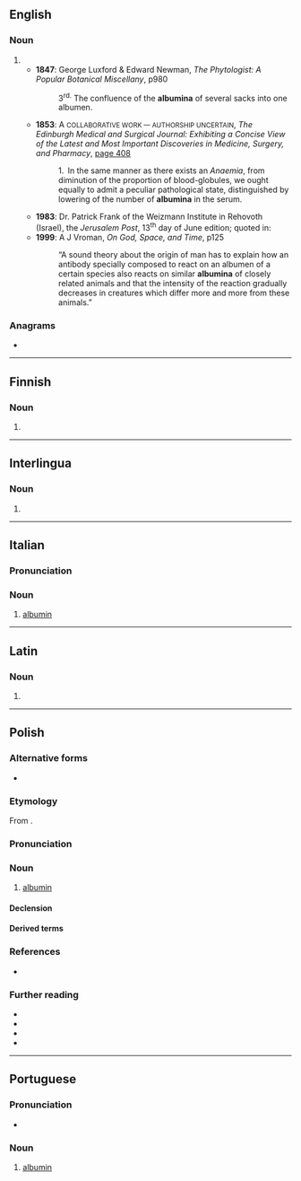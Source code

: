 {{also|albúmina|albuminą}}
==English==

===Noun===
{{head|en|noun form}}

# {{plural of|en|albumen}}
#* '''1847''': George Luxford & Edward Newman, ''The Phytologist: A Popular Botanical Miscellany'', p980
#*: 3<sup>rd.</sup> The confluence of the '''albumina''' of several sacks into one albumen.
#* '''1853''': A <small>COLLABORATIVE WORK — AUTHORSHIP UNCERTAIN</small>, ''The Edinburgh Medical and Surgical Journal: Exhibiting a Concise View of the Latest and Most Important Discoveries in Medicine, Surgery, and Pharmacy'', [http://books.google.co.uk/books?id=6n8BAAAAYAAJ&pg=PA408&dq=albumina&ei=TiBASqDpNoe-yQTn56lT page 408]
#*: 1. In the same manner as there exists an ''Anaemia'', from diminution of the proportion of blood-globules, we ought equally to admit a peculiar pathological state, distinguished by lowering of the number of '''albumina''' in the serum.
#* '''1983''': Dr. Patrick Frank of the Weizmann Institute in Rehovoth (Israel), the ''Jerusalem Post'', 13<sup>th</sup> day of June edition; quoted in:
#* '''1999''': A J Vroman, ''On God, Space, and Time'', p125
#*: “A sound theory about the origin of man has to explain how an antibody specially composed to react on an albumen of a certain species also reacts on similar '''albumina''' of closely related animals and that the intensity of the reaction gradually decreases in creatures which differ more and more from these animals.”

===Anagrams===
* {{anagrams|en|a=aabilmnu|Balumain|bimanual|manubial}}

----

==Finnish==

===Noun===
{{head|fi|noun form}}

# {{fi-form of|case=essive|pl=singular|albumi}}

----

==Interlingua==

===Noun===
{{ia-noun|-}}

# {{l|en|albumin}}

----

==Italian==
{{wikipedia|lang=it}}

===Pronunciation===
{{it-pr|albumìna}}

===Noun===
{{it-noun|f}}

# {{lb|it|protein}} [[albumin]]

----

==Latin==

===Noun===
{{la-noun-form|albūmina}}

# {{inflection of|la|albūmen||nom//acc//voc|p}}

----

==Polish==
{{wp|lang=pl}}

===Alternative forms===
* {{alt|pl|albumin||obsolete}}

===Etymology===
From {{af|pl|lang1=la|albūmen|-ina}}. {{etydate|1807|ref={{cite-book|pl
|author=Jędrzej Śniadecki
|title=Początki chemii dla uzycia słuchaczow akademickich ułozone. T. 2
|url=https://polona.pl/item/poczatki-chemii-dla-uzycia-sluchaczow-akademickich-ulozone-t-2,ODIyNzYzNjc/124/#info:search:albumina
|year=1807
|page=117}}|ref2={{R:pl:NFJP}}}}

===Pronunciation===
{{pl-p|a=Pl-albumina.ogg}}

===Noun===
{{pl-noun|f}}

# {{lb|pl|biochemistry}} [[albumin]]
#: {{coi|pl|ludzka '''albumina'''|human '''albumin'''}}
#: {{coi|pl|'''albumina''' znakowana|'''albumin''' marked (for something)}}
#: {{coi|pl|surowicza '''albumina''' wołowa|bovine serum '''albumin'''}}
#: {{coi|pl|wydalanie '''albumin''' z moczem|excretion of '''albumins''' in urine}}
#: {{coi|pl|stężenie '''albumin'''|concentration of '''albumins'''}}
#: {{coi|pl|roztwór '''albuminy'''|a solution of '''albumin'''}}
#: {{coi|pl|zawartość '''albumin'''|contents of '''albumins'''}}
#: {{coi|pl|poziom '''albumin'''|level of '''albumins'''}}
#: {{coi|pl|'''albuminy''' osocza|'''albumins''' of plasma}}
#: {{coi|pl|'''albumina''' jaja|'''albumin''' of an egg}}
#: {{coi|pl|przyjmować '''albuminę'''|to take/receive '''albumin'''}}

====Declension====
{{pl-decl-noun-f}}

====Derived terms====
{{col3|pl|title=adjective|albuminowy}}
{{col3|pl|title=nouns|albuminoid|albuminometr|albuminuria}}

===References===
<references/>
* {{R:pl:NKJP}}

===Further reading===
* {{R:pl:WSJP}}
* {{R:pl:PWN}}
* {{R:pl:SJP1861}}
* {{R:pl:SJP1900|albumin|22|1}}


{{C|pl|Proteins}}

----

==Portuguese==

===Pronunciation===
{{pt-IPA}}
* {{hyph|pt|al|bu|mi|na}}

===Noun===
{{pt-noun|f}}

# {{lb|pt|organic chemistry}} [[albumin]] {{gloss|one of a class of monomeric proteins that are soluble in water}}